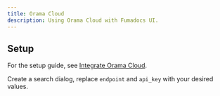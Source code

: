 ```yaml
---
title: Orama Cloud
description: Using Orama Cloud with Fumadocs UI.
---
```


## Setup

For the setup guide, see [Integrate Orama Cloud](/docs/headless/search/orama-cloud).

Create a search dialog, replace `endpoint` and `api_key` with your desired values.


